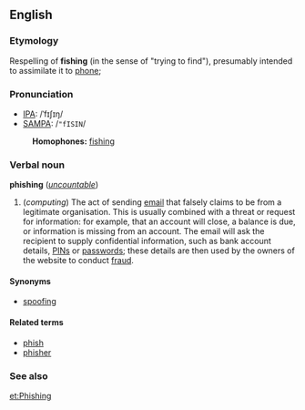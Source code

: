 ==English==
===Etymology===
Respelling of '''fishing''' (in the sense of "trying to find"), presumably intended to assimilate it to [[phone]];<!--I presume -- [[User:Paul G|Paul G]] 09:36, 16 Apr 2004 (UTC) --> 

===Pronunciation===
*[[IPA]]: /ˈfɪʃɪŋ/
*[[SAMPA]]: /<tt>"fISIN</tt>/
:'''Homophones:''' [[fishing]]

===Verbal noun===
'''phishing''' (''[[uncountable]]'')
{{wikipedia}}

#(''computing'') The act of sending [[email]] that falsely claims to be from a legitimate organisation.  This is usually combined with a threat or request for information: for example, that an account will close, a balance is due, or information is missing from an account.  The email will ask the recipient to supply confidential information, such as bank account details, [[PIN]]s or [[password]]s; these details are then used by the owners of the website to conduct [[fraud]].

====Synonyms====
*[[spoofing]]
<!-- Encyclopedic info - this does not belong on a Wiktionary page
===Notes===
The term ''phishing'' comes from the fact that Internet scammers are using increasingly sophisticated lures as they "fish" for users' financial information and password data. The most common ploy is to copy the Web page code from a major site — such as AOL — and use that code to set up a replica page that appears to be part of the company's site. ''(This is why phishing is also called [[spoofing]].)'' A fake e-mail is sent out with a link to this page, which solicits the user's credit card data or password. When the form is submitted, it sends the data to the scammer while leaving the user on the company's site so they don't suspect a thing.
-->

====Related terms====
*[[phish]]
*[[phisher]]

===See also===


<!-- This advice is useful but does not add to the definition and so does not belong in Wiktionary, in my opinion.  I am replacing it with a link to the Wikipedia page, which includes similar information -- [[User:Paul G|Paul G]] 09:36, 16 Apr 2004 (UTC)

Phishing is the term coined by hackers who imitate legitimate companies in e-mails to entice people to share passwords or credit-card numbers. Recent victims include Charlotte's Bank of America, Best Buy and eBay, where people were directed to Web pages that looked nearly identical to the companies' sites.

These attacks have been documented against many major corporations.  It's better to err on the side of caution.  Don't trust websites and phone numbers provided in the email or webpage, as they can easily be [[spoofed]].  These emails can be the result of [[criminal]]s and [[virus]]es.

Find a previous printed statement, or contact by alternate means.  To confirm the details in the email, and ask someone in person, or over the phone (use a well established contact number).  Research the company to see what their policies and guidelines are regarding notices of that nature.  Forward a copy (if they agree) to their customer service division with complete headers.  You can also search the internet for keywords in the email to see if others have reported it.
-->

[[et:Phishing]]